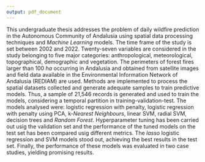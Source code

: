 ```yaml
---
output: pdf_document
---
```


This undergraduate thesis addresses the problem of daily wildfire prediction in the Autonomous Community of Andalusia using spatial data processing techniques and *Machine Learning* models.  The time frame of the study is set between 2002 and 2022. Twenty-seven variables are considered in the study belonging to five major categories: anthropological, meteorological, topographical, demographic and vegetation. The perimeters of forest fires larger than 100 *ha* occurring in Andalusia and obtained from satellite images and field data available in the Environmental Information Network of Andalusia (REDIAM) are used. Methods are implemented to process the spatial datasets collected and generate adequate samples to train predictive models. Thus, a sample of 21,546 records is generated and used to train the models, considering a temporal partition in training-validation-test. The models analysed were: logistic regression with penalty, logistic regression with penalty using PCA, k-*Nearest Neighbours*, linear SVM, radial SVM, decision trees and *Random Forest*. Hyperparameter tuning has been carried out usig the validation set and the performance of the tuned models on the test set has been compared usig different metrics. The *lasso* logistic regression and SVM models stood out, achieving the best results in the test set. Finally, the performance of these models was evaluated in two case studies, yielding promising results.